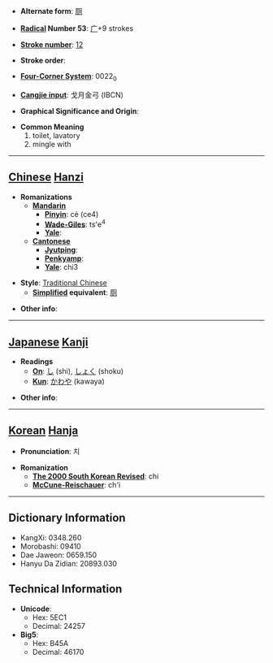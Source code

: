* '''Alternate form''': [[厕]]

* '''[[Wiktionary:Chinese radical index| Radical]] Number 53''': [[Wiktionary:Chinese radical index 广|广]]+9 strokes

* '''[[Wiktionary:Chinese total strokes index|Stroke number]]''': [[Wiktionary:Chinese total strokes index 12|12]]

* '''Stroke order''': 

* '''[[Wiktionary:Chinese four corner index|Four-Corner System]]''': 0022<sub>0</sub>

* '''[[Wiktionary:Chinese Cangjie index|Cangjie input]]''': 戈月金弓 (IBCN)

* '''Graphical Significance and Origin''': 

* '''Common Meaning'''
*#toilet, lavatory
*# mingle with


----

== [[Chinese]] [[Hanzi]] ==

* '''Romanizations'''
** '''[[Mandarin]]'''
*** '''[[Pinyin]]''': cè (ce4)
*** '''[[Wade-Giles]]''': ts'e<sup>4</sup>
*** '''[[Yale]]''': 
** '''[[Cantonese]]'''
*** '''[[Jyutping]]''':
*** '''[[Penkyamp]]''': 
*** '''[[Yale]]''': chi3

* '''Style''': [[Traditional Chinese]] 
** '''[[Simplified Chinese|Simplified]] equivalent''': [[厕]]

* '''Other info''': 

----

== [[Japanese]] [[Kanji]] ==

* '''Readings'''
** '''[[On]]''': [[し]] (shi), [[しょく]] (shoku)
** '''[[Kun]]''': [[かわや]] (kawaya)

* '''Other info''':  

----

== [[Korean]] [[Hanja]] ==

* '''Pronunciation''': 치

* '''Romanization'''
** '''[[The 2000 South Korean Revised Romanization|The 2000 South Korean Revised]]''': chi
** '''[[McCune-Reischauer]]''': ch'i

----

== Dictionary Information ==

* KangXi: 0348.260
* Morobashi: 09410
* Dae Jaweon: 0659.150
* Hanyu Da Zidian: 20893.030

== Technical Information ==

* '''Unicode''':
** Hex: 5EC1
** Decimal: 24257
* '''Big5''':
** Hex: B45A
** Decimal: 46170